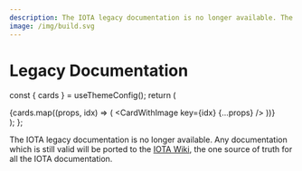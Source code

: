 ```yaml
---
description: The IOTA legacy documentation is no longer available. The IOTA Wiki is now the one source of truth for IOTA documentation.
image: /img/build.svg
---
```


# Legacy Documentation


  const { cards } = useThemeConfig();
  return (
    <div className='row'>
      {cards.map((props, idx) => (
        <CardWithImage key={idx} {...props} />
      ))}
    </div>
  );
};

The IOTA legacy documentation is no longer available. Any documentation which is still valid will be ported to the
[IOTA Wiki](/), the one source of truth for all the IOTA documentation.

<Cards />
